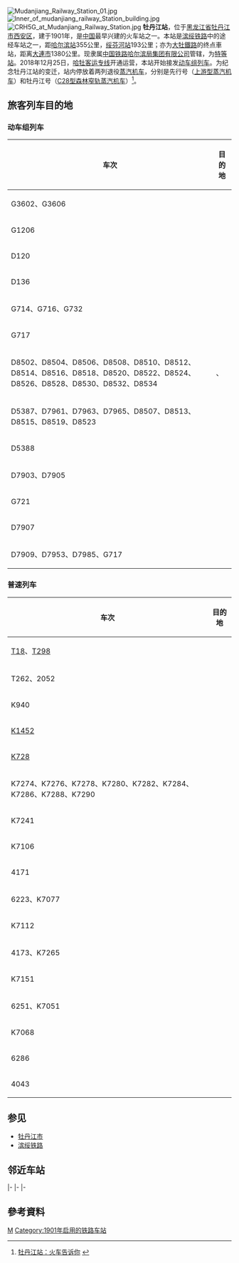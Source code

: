 {{Infobox China railway station 
|车站名称 = 牡丹江站
|图片 = File:New mudanjiang railway station.jpg
|图片介紹 = 牡丹江火车站新站房
|车站名称拼音 = Mudanjiang
|英文名称 = Mudanjiang Railway Station
|车站代码 = 61193<ref>{{cite book|title=中华人民共和国铁路车站代码（GB/T 10302-2010）|publisher=中国标准出版社|year=2010|isbn=155066140495|ignore-isbn-error=true|pages=25}}</ref>
|电报码 = MDB
|拼音码 = MDJ
|车站位置 = [[黑龙江省|黑龙江省]][[牡丹江市|牡丹江市]][[西安区_(牡丹江市)|西安区]]
|坐标 = {{coord|44|35|23.19|N|129|36|22.40|E|region:CN_type:railwaystation|display=inline,title}}
|线路 = [[滨绥铁路|滨绥铁路]]<br>[[图佳铁路|图佳铁路]]（[[大牡鐵路|大牡鐵路]]、[[牡图铁路|牡图铁路]]、[[牡佳铁路|牡佳铁路]]）<br>[[哈牡客运专线|哈牡客运专线]]<br>[[牡佳客运专线|牡佳客运专线]]<br>[[牡绥铁路|牡绥铁路]]
|车站等级 = [[特等站|特等站]]
}}
[[File:Mudanjiang_Railway_Station_01.jpg|thumb]]
[[File:Inner_of_mudanjiang_railway_Station_building.jpg|thumb]]
[[File:CRH5G_at_Mudanjiang_Railway_Station.jpg|thumb]]
'''牡丹江站'''，位于[[黑龙江省|黑龙江省]][[牡丹江市|牡丹江市]][[西安区_(牡丹江市)|西安区]]，建于1901年，是[[中国|中国]]最早兴建的火车站之一。本站是[[滨绥铁路|滨绥铁路]]中的途经车站之一，距[[哈尔滨站|哈尔滨站]]355公里，[[绥芬河站|绥芬河站]]193公里；亦为[[大牡鐵路|大牡鐵路]]的终点車站，距离[[大連市|大連市]]1380公里。现隶属[[中国铁路哈尔滨局集团有限公司|中国铁路哈尔滨局集团有限公司]]管辖，为[[特等站|特等站]]。2018年12月25日，[[哈牡客运专线|哈牡客运专线]]开通运营，本站开始接发[[动车组列车|动车组列车]]。为纪念牡丹江站的变迁，站内停放着两列退役[[蒸汽机车|蒸汽机车]]，分别是先行号（[[上游型蒸汽机车|上游型蒸汽机车]]）和牡丹江号（[[C2型蒸汽机车|C28型森林窄轨蒸汽机车]]）<ref>[http://www.tieliu.com.cn/zhishi/2007/200705/2007-05-25/20070525091725_53532.html 牡丹江站：火车告诉你] {{webarchive|url=https://web.archive.org/web/20080204194922/http://www.tieliu.com.cn/zhishi/2007/200705/2007-05-25/20070525091725_53532.html |date=2008-02-04 }}</ref>。

== 旅客列车目的地 ==
=== 动车组列车 ===
{| class="wikitable sortable" style="font-size: 90%"
!车次
!目的地
|-
|G3602、G3606
|{{站|北京朝阳}}
|-
|G1206
|{{站|青岛北}}
|-
|D120
|{{站|长春}}
|-
|D136
|{{站|吉林}}
|-
|G714、G716、G732
|{{站|大连北}}
|-
|G717
|{{站|绥芬河}}
|-
|D8502、D8504、D8506、D8508、D8510、D8512、D8514、D8516、D8518、D8520、D8522、D8524、D8526、D8528、D8530、D8532、D8534
|{{站|哈尔滨}}、{{站|哈尔滨西}}
|-
|D5387、D7961、D7963、D7965、D8507、D8513、D8515、D8519、D8523
|{{站|绥芬河}}
|-
|D5388
|{{站|齐齐哈尔}}
|-
|D7903、D7905
|{{站|鸡西西}}
|-
|G721
|{{站|七台河西}}
|-
|D7907
|{{站|双鸭山西}}
|-
|D7909、D7953、D7985、G717
|{{站|佳木斯}}
|}

=== 普速列车 ===
{| class="wikitable sortable" style="font-size: 90%"
!车次
!目的地
|-
|[[T17/18次列车|T18]]、[[T297/298次列车|T298]]
|{{站|北京}}
|-
|T262、2052
|{{站|大連}}
|-
|K940
|{{站|石家莊}}
|-
|[[K1450/1451、K1452/1449次列车|K1452]]
|{{站|煙台}}
|-
|[[K726/727、K728/725次列車|K728]]
|{{站|廣州東}}
|-
|K7274、K7276、K7278、K7280、K7282、K7284、K7286、K7288、K7290
|{{站|東京城}}
|-
|K7241
|{{站|綏芬河}}
|-
|K7106
|{{站|嫩江}}
|-
|4171
|{{站|鶴崗}}
|-
|6223、K7077
|{{站|東方紅}}
|-
|K7112
|{{站|龍鎮}}
|-
|4173、K7265
|{{站|佳木斯}}
|-
|K7151
|{{站|林口}}
|-
|6251、K7051
|{{站|雞西}}
|-
|K7068
|{{站|加格達奇}}
|-
|6286
|{{站|長汀鎮}}
|-
|4043
|{{站|密山}}
|}

== 参见 ==
{{commonscat|Mudanjiang Railway Station}}
*[[牡丹江市|牡丹江市]]
*[[滨绥铁路|滨绥铁路]]

==邻近车站==
{{start rail box|[[中国铁路|中国铁路]]}}
{{s-inop|[[拉古站|拉古站]]|{{站|哈尔滨}}方向}}
{{s-line|[[滨绥铁路|滨绥铁路]]<br />← 12km 牡丹江站 7km →}}
{{s-inop|[[爱河站|爱河站]]|{{站|绥芬河}}方向}}
|-
{{s-inop|[[卡路屯站|卡路屯站]]|{{站|图们}}方向}}
{{s-line|[[图佳铁路|图佳铁路]]<br />← 6km 牡丹江站 2km →}}
{{s-inop|[[富江镇站|富江镇站]]|{{站|佳木斯}}方向}}
|-
{{s-inop|[[海林北站|海林北站]]|{{站|哈尔滨}}方向}}
{{s-line|[[哈牡客运专线|哈牡客运专线]]<br />← 21km 牡丹江站 {{0}}{{0}}{{0}}{{0}}{{0}}{{0}}}}
{{s-inop|终点站}}
|-
{{s-inop|起点站}}
{{s-line|[[牡佳客运专线|牡佳客运专线]]<br />{{0}}{{0}}{{0}}{{0}}{{0}}{{0}} 牡丹江站 17km →}}
{{s-inop|[[桦林东站|桦林东站]]|{{站|佳木斯}}方向}}
{{end box}}

== 參考資料 ==
{{reflist}}
{{中国主要铁路客运站|哈}}
{{滨绥铁路}}
{{图佳铁路}}
{{哈牡客运专线}}
{{牡佳客运专线}}

[[Category:牡丹江市铁路车站|M]]
[[Category:1901年启用的铁路车站|Category:1901年启用的铁路车站]]
